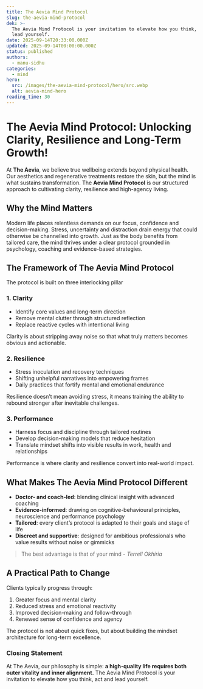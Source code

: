 ```yaml
---
title: The Aevia Mind Protocol
slug: the-aevia-mind-protocol
dek: >-
  The Aevia Mind Protocol is your invitation to elevate how you think, act and
  lead yourself.
date: 2025-09-14T20:33:00.000Z
updated: 2025-09-14T00:00:00.000Z
status: published
authors:
  - manu-sidhu
categories:
  - mind
hero:
  src: /images/the-aevia-mind-protocol/hero/src.webp
  alt: aevia-mind-hero
reading_time: 30
---
```

# The Aevia Mind Protocol: Unlocking Clarity, Resilience and Long-Term Growth!

At **The Aevia**, we believe true wellbeing extends beyond physical health. Our aesthetics and regenerative treatments restore the skin, but the mind is what sustains transformation. The **Aevia Mind Protocol** is our structured approach to cultivating clarity, resilience and high-agency living.

## Why the Mind Matters

Modern life places relentless demands on our focus, confidence and decision-making. Stress, uncertainty and distraction drain energy that could otherwise be channelled into growth. Just as the body benefits from tailored care, the mind thrives under a clear protocol grounded in psychology, coaching and evidence-based strategies.

## The Framework of The Aevia Mind Protocol

The protocol is built on three interlocking pillar

### 1. **Clarity**

* Identify core values and long-term direction
* Remove mental clutter through structured reflection
* Replace reactive cycles with intentional living

Clarity is about stripping away noise so that what truly matters becomes obvious and actionable.

### 2. **Resilience**

* Stress inoculation and recovery techniques
* Shifting unhelpful narratives into empowering frames
* Daily practices that fortify mental and emotional endurance

Resilience doesn’t mean avoiding stress, it means training the ability to rebound stronger after inevitable challenges.

### 3. **Performance**

* Harness focus and discipline through tailored routines
* Develop decision-making models that reduce hesitation
* Translate mindset shifts into visible results in work, health and relationships

Performance is where clarity and resilience convert into real-world impact.

## What Makes The Aevia Mind Protocol Different

* **Doctor- and coach-led**: blending clinical insight with advanced coaching
* **Evidence-informed**: drawing on cognitive-behavioural principles, neuroscience and performance psychology
* **Tailored**: every client’s protocol is adapted to their goals and stage of life
* **Discreet and supportive**: designed for ambitious professionals who value results without noise or gimmicks

> The best advantage is that of your mind - *Terrell Okhiria*

## A Practical Path to Change

Clients typically progress through:

1. Greater focus and mental clarity
2. Reduced stress and emotional reactivity
3. Improved decision-making and follow-through
4. Renewed sense of confidence and agency

The protocol is not about quick fixes, but about building the mindset architecture for long-term excellence.

### Closing Statement

At The Aevia, our philosophy is simple: **a high-quality life requires both outer vitality and inner alignment.** The Aevia Mind Protocol is your invitation to elevate how you think, act and lead yourself.
